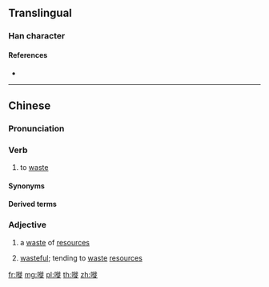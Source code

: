 {{character info/new}}
==Translingual==

===Han character===
{{Han char|rn=30|rad=口|as=11|sn=14|four=|canj=RHOO|ids=⿰口徙}}

====References====
* {{Han ref|kx=0206.201|hdz=10677.101|uh=5625|ud=22053}}

----

==Chinese==
{{zh-forms}}

===Pronunciation===
{{zh-pron
|c=saai1
|cat=v,a
}}

===Verb===
{{zh-verb}}

# {{lb|zh|Cantonese}} to [[waste]]

====Synonyms====
{{zh-dial|浪費}}

====Derived terms====
{{zh-der|嘥氣|嘥口水|嘥時間}}

===Adjective===
{{zh-adj}}

# {{lb|zh|Cantonese}} a [[waste]] of [[resources]]
# {{lb|zh|Cantonese}} [[wasteful]]; tending to [[waste]] [[resources]]

[[fr:嘥]]
[[mg:嘥]]
[[pl:嘥]]
[[th:嘥]]
[[zh:嘥]]